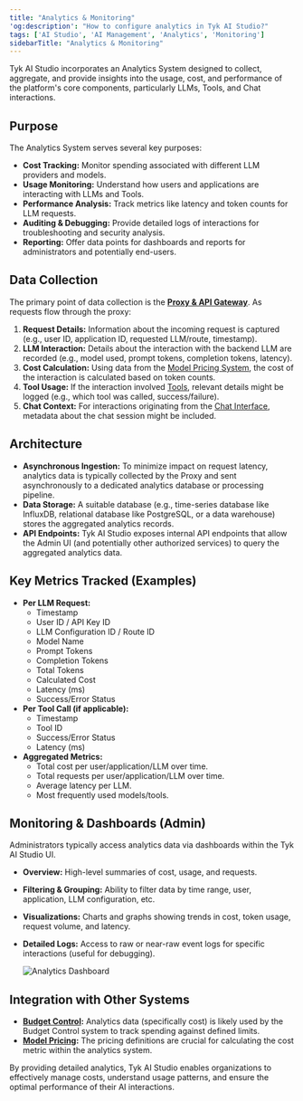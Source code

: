 ```yaml
---
title: "Analytics & Monitoring"
'og:description': "How to configure analytics in Tyk AI Studio?"
tags: ['AI Studio', 'AI Management', 'Analytics', 'Monitoring']
sidebarTitle: "Analytics & Monitoring"
---
```


Tyk AI Studio incorporates an Analytics System designed to collect, aggregate, and provide insights into the usage, cost, and performance of the platform's core components, particularly LLMs, Tools, and Chat interactions.

## Purpose

The Analytics System serves several key purposes:

*   **Cost Tracking:** Monitor spending associated with different LLM providers and models.
*   **Usage Monitoring:** Understand how users and applications are interacting with LLMs and Tools.
*   **Performance Analysis:** Track metrics like latency and token counts for LLM requests.
*   **Auditing & Debugging:** Provide detailed logs of interactions for troubleshooting and security analysis.
*   **Reporting:** Offer data points for dashboards and reports for administrators and potentially end-users.

## Data Collection

The primary point of data collection is the **[Proxy & API Gateway](/nightly/ai-management/ai-studio/proxy)**. As requests flow through the proxy:

1.  **Request Details:** Information about the incoming request is captured (e.g., user ID, application ID, requested LLM/route, timestamp).
2.  **LLM Interaction:** Details about the interaction with the backend LLM are recorded (e.g., model used, prompt tokens, completion tokens, latency).
3.  **Cost Calculation:** Using data from the [Model Pricing System](/nightly/ai-management/ai-studio/llm-management), the cost of the interaction is calculated based on token counts.
4.  **Tool Usage:** If the interaction involved [Tools](/nightly/ai-management/ai-studio/tools), relevant details might be logged (e.g., which tool was called, success/failure).
5.  **Chat Context:** For interactions originating from the [Chat Interface](/nightly/ai-management/ai-studio/chat-interface), metadata about the chat session might be included.

## Architecture

*   **Asynchronous Ingestion:** To minimize impact on request latency, analytics data is typically collected by the Proxy and sent asynchronously to a dedicated analytics database or processing pipeline.
*   **Data Storage:** A suitable database (e.g., time-series database like InfluxDB, relational database like PostgreSQL, or a data warehouse) stores the aggregated analytics records.
*   **API Endpoints:** Tyk AI Studio exposes internal API endpoints that allow the Admin UI (and potentially other authorized services) to query the aggregated analytics data.

## Key Metrics Tracked (Examples)

*   **Per LLM Request:**
    *   Timestamp
    *   User ID / API Key ID
    *   LLM Configuration ID / Route ID
    *   Model Name
    *   Prompt Tokens
    *   Completion Tokens
    *   Total Tokens
    *   Calculated Cost
    *   Latency (ms)
    *   Success/Error Status
*   **Per Tool Call (if applicable):**
    *   Timestamp
    *   Tool ID
    *   Success/Error Status
    *   Latency (ms)
*   **Aggregated Metrics:**
    *   Total cost per user/application/LLM over time.
    *   Total requests per user/application/LLM over time.
    *   Average latency per LLM.
    *   Most frequently used models/tools.

## Monitoring & Dashboards (Admin)

Administrators typically access analytics data via dashboards within the Tyk AI Studio UI.

*   **Overview:** High-level summaries of cost, usage, and requests.
*   **Filtering & Grouping:** Ability to filter data by time range, user, application, LLM configuration, etc.
*   **Visualizations:** Charts and graphs showing trends in cost, token usage, request volume, and latency.
*   **Detailed Logs:** Access to raw or near-raw event logs for specific interactions (useful for debugging).

    <img src="/img/ai-management/analytics-dashboard.png" alt="Analytics Dashboard" />

## Integration with Other Systems

*   **[Budget Control](/nightly/ai-management/ai-studio/llm-management):** Analytics data (specifically cost) is likely used by the Budget Control system to track spending against defined limits.
*   **[Model Pricing](/nightly/ai-management/ai-studio/llm-management):** The pricing definitions are crucial for calculating the cost metric within the analytics system.

By providing detailed analytics, Tyk AI Studio enables organizations to effectively manage costs, understand usage patterns, and ensure the optimal performance of their AI interactions.

